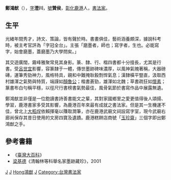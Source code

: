 {{Multiple issues|
{{Unreferenced|time=2021-07-26T04:21:10+00:00}}
{{Tone|time=2022-05-20T07:42:00+00:00}}
}}
{{Infobox Hokkien name
| title                =鄭鴻猷
| hanji                =鄭鴻猷
| poj                  =Tīⁿ Hông-iû
| hanlo                =
| tl                   =Tīnn Hông-iû
| bp                   =
| hokkienipa           =
|
| hanjipen             =贊侯
| pojpen               =Chàn-hô͘
| hanlopen             =
| tlpen                =Tsàn-hôo
| bppen                =
| hokkienipapen        =
|
| hanjicourtesy        =澄川
| pojcourtesy          =Têng-chhoan
| hanlocourtesy        =
| tlcourtesy           =Tîng-tshuan
| bpcourtesy           =
| hokkienipacourtesy   =
}}
'''鄭鴻猷'''（{{bd|1856年||1920年||catIdx=Zheng鄭}}），[[表字|字]]'''澄川'''，[[號|號]]'''贊侯'''，[[彰化縣|彰化]][[鹿港鎮|鹿港]]人，[[書法家|書法家]]。

== 生平 ==
光緒年間秀才，詩文、策論，皆有聲於時。書畫俱佳，藝術涵養頗深，據說科考時，被主考官評為「字冠全台」。主張「磨墨者，師也；寫字者，生也。必能寫字，始會磨墨，蓋磨墨乃大學問矣。」

其交遊廣闊，霧峰雅聚常見其身影。篆、隸、行、楷四書都十分擅長，尤其是行書。受[[呂世宜|呂世宜]]影響，容篆隸于一體，傳世墨跡碑味濃厚，以風神氣魄著稱，大器磅礡，運筆秀勁神力，風格特具，親和中難掩耿毅剽悍氣息；漢隸橫平豎直，汲取西村雄渾之氣勢與特質，端謹如[[顏魯公|顏魯公]]；楷書蒼勁，雄渾如北魏；草書疏狂如[[懷素|懷素]]；篆書布白勻稱平穩，以徑尺行書榜書氣勢最佳，風骨氣節於書寫作品中展露無遺。

鄭鴻猷並非僅是一位飽讀書詩善書能文之輩，其對家國鄉里之愛更值得後人頌揚、學習，鹿港書家多受其影響，為鹿港百年來最有成就之書法家。但是其一生機運不佳，曾北上[[大稻埕|大稻埕]]依賴揮毫以賺取潤筆，亦在鹿港武廟文祠設寫字室，現今武廟右廊尚保存其昔日使用的文房四寶及遺蹟。鹿港糕餅店商號「[[玉珍齋|玉珍齋]]」三個字即出鄭鴻猷之手。

== 參考書籍 ==
*《[[臺灣大百科|臺灣大百科]]》
*[[梁基德|梁基德]]《清翰林等科舉名家墨跡藏珍》，2001

[[Category:台灣清治時期畫法家|J]]
[[Category:台灣日治時期藝術家|J]]
[[Category:鄭姓|Hong鴻猷]]
[[Category:鹿港人|J]]
[[Category:台灣書法家|Category:台灣書法家]]